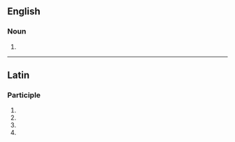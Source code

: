 ==English==

===Noun===
{{head|en|noun plural form}}

# {{plural of|incisura|lang=en}}

----

==Latin==

===Participle===
{{la-part-form|incīsūrae}}

# {{inflection of|incīsūrus||nom|f|p|lang=la}}
# {{inflection of|incīsūrus||gen|f|s|lang=la}}
# {{inflection of|incīsūrus||dat|f|s|lang=la}}
# {{inflection of|incīsūrus||voc|f|p|lang=la}}